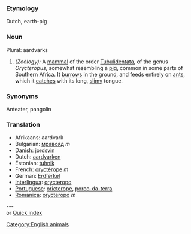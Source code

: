 ===Etymology===
Dutch, earth-pig
===Noun===
Plural: aardvarks
#''(Zoölogy):'' A  [[mammal]] of the order [[Tubulidentata]], of the genus ''Orycteropus'', somewhat resembling a [[pig]], common in some parts of Southern Africa. It [[burrows]] in the ground, and feeds entirely on [[ant]]s, which it [[catches]] with its long, [[slimy]] tongue.

===Synonyms===
Anteater, pangolin

===Translation===
*Afrikaans: aardvark
*Bulgarian: [[мравояд]] ''m''
*[[Danish]]: [[jordsvin]]
*Dutch: [[aardvarken]]
*Estonian: [[tuhnik]]
*French: [[oryctérope]] ''m''
*German: [[Erdferkel]]
*[[Interlingua]]: [[orycteropo]]
*[[Portuguese]]: [[oricterope]], [[porco-da-terra]]
*[[Romanica]]: [[orycteropo]] ''m''

---
{{Index_A}}<br>or [[Quick index]]

[[Category:English animals]]